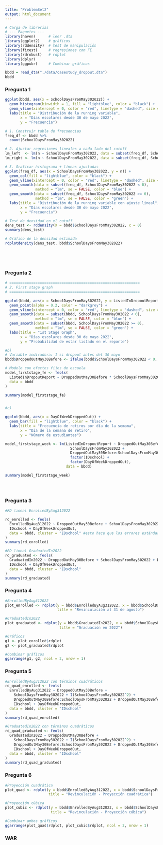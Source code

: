 ```yaml
---
title: "ProblemSet2"
output: html_document
---
```


```r
# Carga de librerias
# --- Paquetes ---
library(haven)      # leer .dta
library(ggplot2)    # gráficos
library(rddensity)  # test de manipulación
library(fixest)     # regresiones con FE
library(rdrobust)   # rdplot
library(dplyr)
library(ggpubr)     # Combinar gráficos
```

```r
bbdd = read_dta("./data/casestudy_dropout.dta")
bbdd
```

### Pregunta 1

```r
ggplot(bbdd, aes(x = SchoolDaysFromMay302022)) +
  geom_histogram(binwidth = 1, fill = "lightblue", color = "black") +
  geom_vline(xintercept = 0, color = "red", linetype = "dashed", size = 1) +
  labs(title = "Distribución de la running variable",
       x = "Días escolares desde 30 de mayo 2022",
       y = "Frecuencia")

# 1. Construir tabla de frecuencias
freq_df <- bbdd %>%
  count(SchoolDaysFromMay302022)

# 2. Ajustar regresiones lineales a cada lado del cutoff
lm_left  <- lm(n ~ SchoolDaysFromMay302022, data = subset(freq_df, SchoolDaysFromMay302022 < 0))
lm_right <- lm(n ~ SchoolDaysFromMay302022, data = subset(freq_df, SchoolDaysFromMay302022 >= 0))

# 3. Graficar histograma + líneas ajustadas
ggplot(freq_df, aes(x = SchoolDaysFromMay302022, y = n)) +
  geom_col(fill = "lightblue", color = "black") +
  geom_vline(xintercept = 0, color = "red", linetype = "dashed", size = 1) +
  geom_smooth(data = subset(freq_df, SchoolDaysFromMay302022 < 0),
              method = "lm", se = FALSE, color = "blue") +
  geom_smooth(data = subset(freq_df, SchoolDaysFromMay302022 >= 0),
              method = "lm", se = FALSE, color = "green") +
  labs(title = "Distribución de la running variable con ajuste lineal",
       x = "Días escolares desde 30 de mayo 2022",
       y = "Frecuencia")

# Test de densidad en el cutoff
dens_test <- rddensity(X = bbdd$SchoolDaysFromMay302022, c = 0)
summary(dens_test)

# Gráfico de la densidad estimada
rdplotdensity(dens_test, bbdd$SchoolDaysFromMay302022)






```

### Pregunta 2

```r
# ============================================================
# 2. First stage graph
# ============================================================

ggplot(bbdd, aes(x = SchoolDaysFromMay302022, y = ListedInDropoutReport)) +
  geom_point(alpha = 0.2, color = "darkgrey") +
  geom_vline(xintercept = 0, color = "red", linetype = "dashed", size = 1) +
  geom_smooth(data = subset(bbdd, SchoolDaysFromMay302022 < 0),
              method = "lm", se = FALSE, color = "blue") +
  geom_smooth(data = subset(bbdd, SchoolDaysFromMay302022 >= 0),
              method = "lm", se = FALSE, color = "green") +
  labs(title = "1st Stage Graph",
       x = "Días escolares desde 30 de mayo 2022",
       y = "Probabilidad de estar listado en el reporte")

#b)
# Variable indicadora: 1 si dropout antes del 30 mayo
bbdd$DroppedOutMay30Before <- ifelse(bbdd$SchoolDaysFromMay302022 < 0, 1, 0)

# Modelo con efectos fijos de escuela
model_firststage_fe <- feols(
  ListedInDropoutReport ~ DroppedOutMay30Before * SchoolDaysFromMay302022 | IDschool,
  data = bbdd
)

summary(model_firststage_fe)


#c)

ggplot(bbdd, aes(x = DayOfWeekDroppedOut)) +
  geom_bar(fill = "lightblue", color = "black") +
  labs(title = "Frecuencia de retiros por día de la semana",
       x = "Día de la semana de retiro",
       y = "Número de estudiantes")

model_firststage_week <- lm(ListedInDropoutReport ~ DroppedOutMay30Before +
                              SchoolDaysFromMay302022 +
                              DroppedOutMay30Before:SchoolDaysFromMay302022 +
                              factor(IDschool) +
                              factor(DayOfWeekDroppedOut),
                            data = bbdd)

summary(model_firststage_week)





```

### Pregunta 3

```r

#RD lineal EnrolledByAug312022

rd_enrolled <- feols(
  EnrolledByAug312022 ~ DroppedOutMay30Before + SchoolDaysFromMay302022 + DroppedOutMay30Before:SchoolDaysFromMay302022 | 
  IDschool + DayOfWeekDroppedOut,
  data = bbdd, cluster = "IDschool" #esto hace que los errores estándar se ajusten por correlación dentro de cada escuela
)
summary(rd_enrolled)

#RD lineal GraduatedIn2022
rd_graduated <- feols(
  GraduatedIn2022 ~ DroppedOutMay30Before + SchoolDaysFromMay302022 + DroppedOutMay30Before:SchoolDaysFromMay302022 | 
  IDschool + DayOfWeekDroppedOut,
  data = bbdd, cluster = "IDschool"
)
summary(rd_graduated)


```

### Pregunta 4

```r
#EnrolledByAug312022
plot_enrolled <- rdplot(y = bbdd$EnrolledByAug312022, x = bbdd$SchoolDaysFromMay302022, c = 0,
                        title = "Revinculación al 31 de agosto")

#GraduatedIn2022
plot_graduated <- rdplot(y = bbdd$GraduatedIn2022, x = bbdd$SchoolDaysFromMay302022, c = 0,
                         title = "Graduación en 2022")

#Gráficos
g1 <- plot_enrolled$rdplot
g2 <- plot_graduated$rdplot

#Combinar gráficos 
ggarrange(g1, g2, ncol = 2, nrow = 1)

```

### Pregunta 5

```r
#EnrolledByAug312022 con términos cuadráticos
rd_quad_enrolled <- feols(
  EnrolledByAug312022 ~ DroppedOutMay30Before +
    SchoolDaysFromMay302022 + I(SchoolDaysFromMay302022^2) +
    DroppedOutMay30Before:SchoolDaysFromMay302022 + DroppedOutMay30Before:I(SchoolDaysFromMay302022^2) |
    IDschool + DayOfWeekDroppedOut,
  data = bbdd, cluster = "IDschool"
)
summary(rd_quad_enrolled)

#GraduatedIn2022 con términos cuadráticos
rd_quad_graduated <- feols(
  GraduatedIn2022 ~ DroppedOutMay30Before +
    SchoolDaysFromMay302022 + I(SchoolDaysFromMay302022^2) +
    DroppedOutMay30Before:SchoolDaysFromMay302022 + DroppedOutMay30Before:I(SchoolDaysFromMay302022^2) |
    IDschool + DayOfWeekDroppedOut,
  data = bbdd, cluster = "IDschool"
)
summary(rd_quad_graduated)

```

### Pregunta 6

```r
#Proyección cuadrática
plot_quad <- rdplot(y = bbdd$EnrolledByAug312022, x = bbdd$SchoolDaysFromMay302022, c = 0, p = 2,
                    title = "Revinculación - Proyección cuadrática")

#Proyección cúbica
plot_cubic <- rdplot(y = bbdd$EnrolledByAug312022, x = bbdd$SchoolDaysFromMay302022, c = 0, p = 3,
                     title = "Revinculación - Proyección cúbica")

#Combinar ambos gráficos
ggarrange(plot_quad$rdplot, plot_cubic$rdplot, ncol = 2, nrow = 1)

```

### WAR
